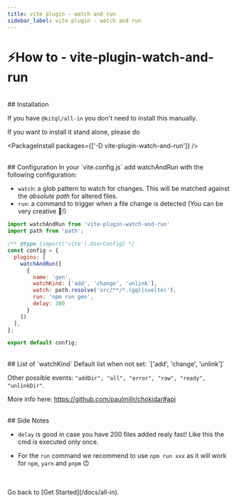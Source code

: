 ```yaml
---
title: vite plugin - watch and run
sidebar_label: vite plugin - watch and run
---
```


# ⚡How to - vite-plugin-watch-and-run

<br />
## Installation

If you have `@kitql/all-in` you don't need to install this manually.

If you want to install it stand alone, please do

<PackageInstall packages={['-D vite-plugin-watch-and-run']} />

<br />
## Configuration In your `vite.config.js` add watchAndRun with the following configuration:

- `watch`: a glob pattern to watch for changes. This will be matched against the _absolute path_ for altered files.
- `run`: a command to trigger when a file change is detected (You can be very creative 🥳!)

```js
import watchAndRun from 'vite-plugin-watch-and-run'
import path from 'path';

/** @type {import('vite').UserConfig} */
const config = {
  plugins: [
    watchAndRun([
      {
        name: 'gen',
        watchKind: ['add', 'change', 'unlink'],
        watch: path.resolve('src/**/*.(gql|svelte)'),
        run: 'npm run gen',
        delay: 300
      }
    ])
  ],
};

export default config;
```

<br />
## List of `watchKind`
Default list when not set: `['add', 'change', 'unlink']`

Other possible events: `"addDir", "all", "error", "raw", "ready", "unlinkDir"`.

More info here: https://github.com/paulmillr/chokidar#api

<br />
## Side Notes

- `delay` is good in case you have 200 files added realy fast! Like this the cmd is executed only once.

- For the `run` command we recommend to use `npm run xxx` as it will work for `npm`, `yarn` and `pnpm` 🙃

<br />
<br />
Go back to [Get Started](/docs/all-in).
